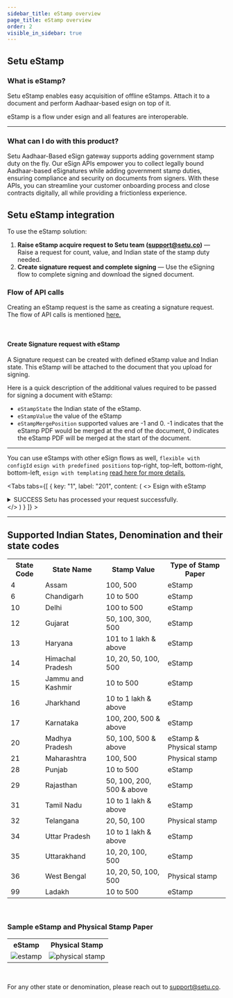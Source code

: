 ```yaml
---
sidebar_title: eStamp overview
page_title: eStamp overview
order: 2
visible_in_sidebar: true
---
```


## Setu eStamp

### What is eStamp?


Setu eStamp enables easy acquisition of offline eStamps.
Attach it to a document and perform Aadhaar-based esign on top of it.

eStamp is a flow under esign and all features are interoperable.

<hr class="primary" />

### What can I do with this product?

Setu Aadhaar-Based eSign gateway supports adding government stamp duty on the fly.
Our eSign APIs empower you to collect legally bound Aadhaar-based eSignatures while adding government
stamp duties, ensuring compliance and security on documents from signers. With these APIs, you can streamline your
customer onboarding process and close contracts digitally, all while providing a frictionless experience.

## Setu eStamp integration

To use the eStamp solution:

1. **Raise eStamp acquire request to Setu team (support@setu.co)** — Raise a request for count, value, and Indian state of the stamp duty needed.
2. **Create signature request and complete signing** — Use the eSigning flow to complete signing and download the signed document.


### Flow of API calls
Creating an eStamp request is the same as creating a signature request.
The flow of API calls is mentioned <a href="/data/esign/quickstart">here.</a>


<br/>

#### Create Signature request with eStamp


A Signature request can be created with defined eStamp value
and Indian state. This eStamp will be attached to the document that you upload for signing.
<br/>

Here is a quick description of the additional values required to be passed for signing a document with eStamp:

- `eStampState` the Indian state of the eStamp.
- `eStampValue` the value of the eStamp
- `eStampMergePosition` supported values are -1 and 0. -1 indicates that the eStamp PDF would be merged at the end of the document, 0 indicates the eStamp PDF will be merged at the start of the document.

<hr class="tertiary" />

<Callout type="tip">
    You can use eStamps with other eSign flows as well,
    <code>flexible with configId</code>  
    <code>esign with predefined positions</code> top-right, top-left, bottom-right, bottom-left,
    <code>esign with templating</code>  
    <a href="/data/esign/overview">read here for more details</a>,
</Callout>




<Tabs
      tabs={[
        {
          key: "1",
          label: "201",
          content: (
            <>
            <Text size="small" weight="600">Esign with eStamp</Text>
            <Card padding="nano" shape="rounded" marginBottom="micro">
  <details>
    <summary>
                <Text size="medium" marginBottom="none" paddingRight="medium"><Badge type="success">SUCCESS</Badge> Setu has processed your
                request successfully.</Text>
    </summary>
              <hr className="tertiary" />
              <h5>Request</h5>
              <CodeBlockWithCopy language="json">
                {`POST /api/signature/estamp 
                
{ 
    "documentId": "67e0ca30-49e4-4883-86f9-3762f0e6798c", 
    "redirectUrl": "your-redirect-url.com?other_keys=youcandefinehere", 
    "estampState": 17,
    "estampValue": 50,
    "estampMergePosition": 0,
    "signers": [{ 
        "identifier": "9876543210", 
        "displayName": "John Doe", 
        "birthYear": "1988",
        "signature": { 
            "onPages": [ 
                "1" 
            ], 
            "position": "bottom-left", 
            "height": 60, 
            "width": 180 
        } 
    }] 
} `}
              </CodeBlockWithCopy>
              <hr className="tertiary" />
              <h5>Response</h5>
              <p>
                You will get a unique signature request <code>id</code> from Setu—to track this signature request. Additionally, you will get an array of <code>signers</code>, each with their own signer <code>id</code>, <code>status</code> and <code>url</code>.
              </p>
              <CodeBlockWithCopy language="json">
                {`{ 
                    "documentId": "67e0ca30-49e4-4883-86f9-3762f0e6798c", 
                    "id": "cb80bfb4-d163-426e-ad57-1fd8889e62d4", 
                    "redirectUrl": "your-redirect-url.com?other_keys=youcandefinehere", 
                    "eStampState": 17,
                    "eStampValue": 50,
                    "eStampMergePosition": 0,
                    "signers": [{ 
                            "displayName": "John Doe", 
                            "birthYear": "1988", //included if specified in Create signature request API
                            "id": "34f94af1-a8b9-4797-b287-c5ef7bff99a1", 
                            "identifier": "9876543210", 
                            "signatureDetails": null, 
                            "status": "pending", 
                            "url": "https://dg-uat.setu.co/signature/estamp/preview?requestId=6bae9d1f-0fa6-44e5-a801-3ad4a5f10a12&signerId=34f94af1-a8b9-4797-b287-c5ef7bff99a1" 
                    }], 
                    "status": "sign_initiated" 
                } `}
              </CodeBlockWithCopy>
              <Callout type="warning">
                    You can add one extra count to <code>onPages</code> 
                    field in create signature request body 
                    to account for the one extra page created by merging eStamp.
                </Callout>
              </details>
              </Card>
            </>
          )
        }
      ]}
    ></Tabs>

<hr class="primary" />

## Supported Indian States, Denomination and their state codes

<table>
<tr><th>State Code</th><th>State Name</th><th>Stamp Value</th><th>Type of Stamp Paper</th></tr>
<tr><td>4</td><td>Assam</td><td>100, 500</td><td>eStamp</td></tr>
<tr><td>6</td><td>Chandigarh</td><td>10 to 500</td><td>eStamp</td></tr>
<tr><td>10</td><td>Delhi</td><td>100 to 500</td><td>eStamp</td></tr>
<tr><td>12</td><td>Gujarat</td><td>50, 100, 300, 500</td><td>eStamp</td></tr>
<tr><td>13</td><td>Haryana</td><td>101 to 1 lakh & above</td><td>eStamp</td></tr>
<tr><td>14</td><td>Himachal Pradesh</td><td>10, 20, 50, 100, 500</td><td>eStamp</td></tr>
<tr><td>15</td><td>Jammu and Kashmir</td><td>10 to 500</td><td>eStamp</td></tr>
<tr><td>16</td><td>Jharkhand</td><td>10 to 1 lakh & above</td><td>eStamp</td></tr>
<tr><td>17</td><td>Karnataka</td><td>100, 200, 500 & above</td><td>eStamp</td></tr>
<tr><td>20</td><td>Madhya Pradesh</td><td>50, 100, 500 & above</td><td>eStamp & Physical stamp</td></tr>
<tr><td>21</td><td>Maharashtra</td><td>100, 500</td><td>Physical stamp</td></tr>
<tr><td>28</td><td>Punjab</td><td>10 to 500</td><td>eStamp</td></tr>
<tr><td>29</td><td>Rajasthan</td><td>50, 100, 200, 500 & above</td><td>eStamp</td></tr>
<tr><td>31</td><td>Tamil Nadu</td><td>10 to 1 lakh & above</td><td>eStamp</td></tr>
<tr><td>32</td><td>Telangana</td><td>20, 50, 100</td><td>Physical stamp</td></tr>
<tr><td>34</td><td>Uttar Pradesh</td><td>10 to 1 lakh & above</td><td>eStamp</td></tr>
<tr><td>35</td><td>Uttarakhand</td><td>10, 20, 100, 500</td><td>eStamp</td></tr>
<tr><td>36</td><td>West Bengal</td><td>10, 20, 50, 100, 500</td><td>Physical stamp</td></tr>
<tr><td>99</td><td>Ladakh</td><td>10 to 500</td><td>eStamp</td></tr>
</table>

<br />

### Sample eStamp and Physical Stamp Paper

<table>
  <tr>
    <th>eStamp</th>
    <th>Physical Stamp</th>
  </tr>
  <tr>
    <td><img src="https://d17kpcthhpu5tq.cloudfront.net/wp-content/uploads/2016/04/stamp-paper-2-500x700-1.jpg" alt="estamp"/></td>
    <td><img src="https://d17kpcthhpu5tq.cloudfront.net/wp-content/uploads/2016/04/Telangana-Stamp-paper-500x700-1.jpg" alt="physical stamp"/></td>
  </tr>
</table>

<br/>

For any other state or denomination, please reach out to support@setu.co.


<WasPageHelpful />
